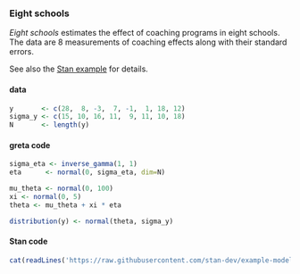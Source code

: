### Eight schools

*Eight schools* estimates the effect of coaching programs in eight schools. The data are 8 measurements of coaching effects along with their standard errors.

See also the [Stan example](https://github.com/stan-dev/example-models/wiki/ARM-Models-Sorted-by-Type#varying-intercept) for details.

#### data
<div class="data">
```r
y       <- c(28,  8, -3,  7, -1,  1, 18, 12)
sigma_y <- c(15, 10, 16, 11,  9, 11, 10, 18)
N       <- length(y)
```
</div>

#### greta code
```r
sigma_eta <- inverse_gamma(1, 1)
eta      <- normal(0, sigma_eta, dim=N)

mu_theta <- normal(0, 100)
xi <- normal(0, 5)
theta <- mu_theta + xi * eta

distribution(y) <- normal(theta, sigma_y)
```

#### Stan code
<div class="stan">
```r
cat(readLines('https://raw.githubusercontent.com/stan-dev/example-models/master/ARM/Ch.19/schools.stan'), sep = '\n')
```
</div>
